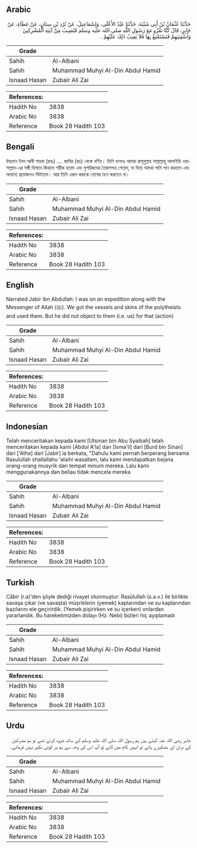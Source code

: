 ## Arabic


<div dir="rtl" lang="ar" style={{fontSize:'larger',backgroundColor:'#f8f9fa',padding:20}}>
حَدَّثَنَا عُثْمَانُ بْنُ أَبِي شَيْبَةَ، حَدَّثَنَا عَبْدُ الأَعْلَى، وَإِسْمَاعِيلُ، عَنْ بُرْدِ بْنِ سِنَانٍ، عَنْ عَطَاءٍ، عَنْ جَابِرٍ، قَالَ كُنَّا نَغْزُو مَعَ رَسُولِ اللَّهِ صلى الله عليه وسلم فَنُصِيبُ مِنْ آنِيَةِ الْمُشْرِكِينَ وَأَسْقِيَتِهِمْ فَنَسْتَمْتِعُ بِهَا فَلاَ يَعِيبُ ذَلِكَ عَلَيْهِمْ ‏.‏
</div>
<div style={{backgroundColor:'#f8f9fa',padding:20, marginBottom: 10}}><table> <thead> <tr> <th>Grade</th> <th></th> </tr> </thead> <tbody> <tr><td>Sahih</td><td>Al-Albani</td></tr><tr><td>Sahih</td><td>Muhammad Muhyi Al-Din Abdul Hamid</td></tr><tr><td>Isnaad Hasan</td><td>Zubair Ali Zai</td></tr></tbody></table><table> <thead> <tr> <th>References:</th> <th></th> </tr> </thead> <tbody><tr><td>Hadith No</td><td>3838</td></tr><tr><td>Arabic No</td><td>3838</td></tr><tr><td>Reference</td><td>Book 28 Hadith 103</td></tr></tbody></table></div>

## Bengali


<div dir="ltr" lang="bn" style={{fontSize:'larger',backgroundColor:'#f8f9fa',padding:20}}>
উছমান ইবন আবী শায়বা (রহঃ) .... জাবির (রাঃ) থেকে বর্ণিত। তিনি বলেনঃ আমরা রাসূলুল্লাহ সাল্লাল্লাহু আলাইহি ওয়াসাল্লাম-এর সঙ্গী হিসাবে জিহাদে শরীক হতাম এবং মুশরিকদের তৈজসপত্র পেতাম, যা দিয়ে আমরা পানি পান করতাম এবং অন্যান্য প্রয়োজনও মিটাতাম। আর তিনি এরূপ করাকে দোষের মনে করতেন না।
</div>
<div style={{backgroundColor:'#f8f9fa',padding:20, marginBottom: 10}}><table> <thead> <tr> <th>Grade</th> <th></th> </tr> </thead> <tbody> <tr><td>Sahih</td><td>Al-Albani</td></tr><tr><td>Sahih</td><td>Muhammad Muhyi Al-Din Abdul Hamid</td></tr><tr><td>Isnaad Hasan</td><td>Zubair Ali Zai</td></tr></tbody></table><table> <thead> <tr> <th>References:</th> <th></th> </tr> </thead> <tbody><tr><td>Hadith No</td><td>3838</td></tr><tr><td>Arabic No</td><td>3838</td></tr><tr><td>Reference</td><td>Book 28 Hadith 103</td></tr></tbody></table></div>

## English


<div dir="ltr" lang="en" style={{fontSize:'larger',backgroundColor:'#f8f9fa',padding:20}}>
Narrated Jabir ibn Abdullah: I was on an expedition along with the Messenger of Allah (ﷺ). We got the vessels and skins of the polytheists and used them. But he did not object to them (i.e. us) for that (action)
</div>
<div style={{backgroundColor:'#f8f9fa',padding:20, marginBottom: 10}}><table> <thead> <tr> <th>Grade</th> <th></th> </tr> </thead> <tbody> <tr><td>Sahih</td><td>Al-Albani</td></tr><tr><td>Sahih</td><td>Muhammad Muhyi Al-Din Abdul Hamid</td></tr><tr><td>Isnaad Hasan</td><td>Zubair Ali Zai</td></tr></tbody></table><table> <thead> <tr> <th>References:</th> <th></th> </tr> </thead> <tbody><tr><td>Hadith No</td><td>3838</td></tr><tr><td>Arabic No</td><td>3838</td></tr><tr><td>Reference</td><td>Book 28 Hadith 103</td></tr></tbody></table></div>

## Indonesian


<div dir="ltr" lang="id" style={{fontSize:'larger',backgroundColor:'#f8f9fa',padding:20}}>
Telah menceritakan kepada kami [Utsman bin Abu Syaibah] telah menceritakan kepada kami [Abdul A'la] dan [Isma'il] dari [Burd bin Sinan] dari ['Atha] dari [Jabir] ia berkata, "Dahulu kami pernah berperang bersama Rasulullah shallallahu 'alaihi wasallam, lalu kami mendapatkan bejana orang-orang musyrik dan tempat minum mereka. Lalu kami menggunakannya dan beliau tidak mencela mereka
</div>
<div style={{backgroundColor:'#f8f9fa',padding:20, marginBottom: 10}}><table> <thead> <tr> <th>Grade</th> <th></th> </tr> </thead> <tbody> <tr><td>Sahih</td><td>Al-Albani</td></tr><tr><td>Sahih</td><td>Muhammad Muhyi Al-Din Abdul Hamid</td></tr><tr><td>Isnaad Hasan</td><td>Zubair Ali Zai</td></tr></tbody></table><table> <thead> <tr> <th>References:</th> <th></th> </tr> </thead> <tbody><tr><td>Hadith No</td><td>3838</td></tr><tr><td>Arabic No</td><td>3838</td></tr><tr><td>Reference</td><td>Book 28 Hadith 103</td></tr></tbody></table></div>

## Turkish


<div dir="ltr" lang="tr" style={{fontSize:'larger',backgroundColor:'#f8f9fa',padding:20}}>
Câbir (r.a)'den şöyle dediği rivayet olunmuştur: Rasûlullah (s.a.v.) ile birlikte savaşa çıkar (ve savaşta) müşriklerin (yemek) kaplarından ve su kaplarından bazılarını ele geçirirdik. (Yemek pişirirken ve su içerken) onlardan yararlandık. Bu hareketimizden dolayı (Hz. Nebi) bizleri hiç ayıplamadı
</div>
<div style={{backgroundColor:'#f8f9fa',padding:20, marginBottom: 10}}><table> <thead> <tr> <th>Grade</th> <th></th> </tr> </thead> <tbody> <tr><td>Sahih</td><td>Al-Albani</td></tr><tr><td>Sahih</td><td>Muhammad Muhyi Al-Din Abdul Hamid</td></tr><tr><td>Isnaad Hasan</td><td>Zubair Ali Zai</td></tr></tbody></table><table> <thead> <tr> <th>References:</th> <th></th> </tr> </thead> <tbody><tr><td>Hadith No</td><td>3838</td></tr><tr><td>Arabic No</td><td>3838</td></tr><tr><td>Reference</td><td>Book 28 Hadith 103</td></tr></tbody></table></div>

## Urdu


<div dir="rtl" lang="ur" style={{fontSize:'larger',backgroundColor:'#f8f9fa',padding:20}}>
جابر رضی اللہ عنہ کہتے ہیں ہم رسول اللہ صلی اللہ علیہ وسلم کے ساتھ غزوہ کرتے تھے تو ہم مشرکین کے برتن اور مشکیزے پاتے تو انہیں کام میں لاتے تو آپ اس کی وجہ سے ہم پر کوئی نکیر نہیں فرماتے۔
</div>
<div style={{backgroundColor:'#f8f9fa',padding:20, marginBottom: 10}}><table> <thead> <tr> <th>Grade</th> <th></th> </tr> </thead> <tbody> <tr><td>Sahih</td><td>Al-Albani</td></tr><tr><td>Sahih</td><td>Muhammad Muhyi Al-Din Abdul Hamid</td></tr><tr><td>Isnaad Hasan</td><td>Zubair Ali Zai</td></tr></tbody></table><table> <thead> <tr> <th>References:</th> <th></th> </tr> </thead> <tbody><tr><td>Hadith No</td><td>3838</td></tr><tr><td>Arabic No</td><td>3838</td></tr><tr><td>Reference</td><td>Book 28 Hadith 103</td></tr></tbody></table></div>